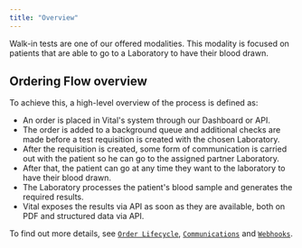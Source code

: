 ```yaml
---
title: "Overview"
---
```


<FeatureBeta />

Walk-in tests are one of our offered modalities.
This modality is focused on patients that are able to go to a Laboratory to have their blood drawn.

## Ordering Flow overview

To achieve this, a high-level overview of the process is defined as:

- An order is placed in Vital's system through our Dashboard or API.
- The order is added to a background queue and additional checks are made before a test requisition is created with the chosen Laboratory.
- After the requisition is created, some form of communication is carried out with the patient so he can go to the assigned partner Laboratory.
- After that, the patient can go at any time they want to the laboratory to have their blood drawn.
- The Laboratory processes the patient's blood sample and generates the required results.
- Vital exposes the results via API as soon as they are available, both on PDF and structured data via API.

To find out more details, see [`Order Lifecycle`](/lab/walk-in/order-lifecycle), [`Communications`](/lab/walk-in/communications) and [`Webhooks`](/lab/walk-in/webhooks).